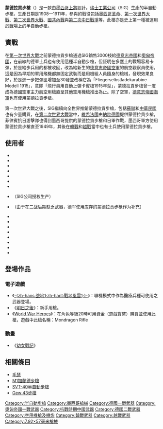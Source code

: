 {{noteTA
|G1=軍事
|G2=長度單位
|G3=Firearms
}}
{{Infobox Weapon
| name               = 蒙德拉貢步槍
| image              =
|image_size          = 250px
| caption            = 
| origin             = {{flag|Mexico}}<br>{{flag|Switzerland}}
| type               = [[半自動步槍|半自動步槍]]
<!-- 種類選擇 -->
| is_ranged          = yes
| is_bladed          =
| is_explosive       =
| is_artillery       =
| is_vehicle         =
| is_missile         =
| is_UK              =
<!-- 服役記錄 -->
| service            = 1910－1950年（墨西哥）<br />1915－1945年（德國）
| used_by            = 
| wars               = [[墨西哥革命|墨西哥革命]]<br />[[第一次世界大戰|第一次世界大戰]]<br/>[[基督戰爭|基督戰爭]]<br/>[[西班牙內戰|西班牙內戰]]<br/>[[第二次中日戰爭|第二次中日戰爭]]<br/>[[第二次世界大戰|第二次世界大戰]]<br/>[[厄瓜多爾-秘魯戰爭|厄瓜多爾-秘魯戰爭]]<br/>[[國共內戰|國共內戰]]<br/>[[韓戰|韓戰]]<br/>[[越南戰爭|越南戰爭]]
<!-- 生產歷史 -->
| designer           = [[曼努埃爾·蒙德拉貢|曼努埃爾·蒙德拉貢]]
| design_date        =
| manufacturer       = [[瑞士工業公司|瑞士工業公司]]<br/>陸軍軍事工業总局(Dirección General de Industria Militar del Ejército)
| unit_cost          =
| production_date    = 1908－1911年（瑞士）<br/>1910—1943年（墨西哥）
| number             = 
| variants           = 
<!-- 基本規格 -->
| spec_label         =
| weight             = 4.18公斤
| length             = 1,105毫米
| part_length        = 577毫米
| width              =
| height             =
| diameter           =
| wingspan           =
| crew               =
<!-- 投射武器規格 --> 
| cartridge          = 7×57毫米毛瑟彈<br/>[[7.92×57毫米毛瑟彈|7.92×57毫米毛瑟彈]]
| caliber            =
| barrels            =
| action             = [[氣動式|氣動式]]<br />[[轉拴式槍栓|轉拴式槍栓]]<br/>[[手動槍機|栓動式]]（手動操作模式）
| mode               = 半自動<br/>{{tsl|en|Repeating rifle|連發步槍|連發}}（手動操作模式）
| velocity           = 760米／秒
| energy             = 
| range              = 800米
| max_range          = 2,000米
| feed               = 8、10、20、30發可拆式[[彈匣|彈匣]]<br/>100發[[彈鼓|彈鼓]]
| sights             = [[機械瞄具|機械瞄具]]
<!-- 火炮規格 -->
| breech             = 
| recoil             = 
| carriage           = 
| elevation          = 
| traverse           = 
<!-- 刃器規格 --> 
| blade_type         =
| hilt_type          =
| sheath_type        =
| head_type          =
| haft_type          =
<!-- 爆炸物內填炸藥規格 --> 
| filling            =
| filling_weight     =
| detonation         =
| yield              =
<!-- 車輛/飛彈 規格 -->
| armour             =
| primary_armament   =
| secondary_armament =
| engine             =
| engine_power       =
| transmission       =
| payload_capacity   =
| fuel_capacity      =
| pw_ratio           =
| suspension         =
| clearance          =
| vehicle_range      =
| altitude           =
| ceiling            =
| speed              =
| guidance           =
}}
'''蒙德拉貢步槍'''（{{lang-es|'''Fusil Mondragón'''}}）是一款由[[墨西哥|墨西哥]][[上將|上將]]{{le|曼努埃爾·蒙德拉貢|Manuel Mondragón}}設計，[[瑞士工業公司|瑞士工業公司]]（SIG）生產的半自動步槍，生產日期是1908—1911年，參與的戰役包括[[墨西哥革命|墨西哥革命]]、[[第一次世界大戰|第一次世界大戰]]、[[第二次世界大戰|第二次世界大戰]]、[[國共內戰|國共內戰]]與[[第二次中日戰爭|第二次中日戰爭]]等。此槍亦是史上第一種被運用於戰場上的半自動步槍。

==實戰==
在[[第一次世界大戰|第一次世界大戰]]之前蒙德拉貢步槍通過SIG銷售3000枝給[[德意志帝國|德意志帝國]]和[[奧匈帝國|奧匈帝國]]，在前線的德軍士兵也有使用這種半自動步槍，但証明在多塵土的戰場容易卡彈，於是給步兵用的都被收回，改為給新生的[[德意志帝國空軍|德意志帝國空軍]]的航空觀察員使用，這是因為早期的軍用飛機都無固定武裝而是用機組人員隨身的槍械，發現效果良好，於是進一步把彈匣增加至30發並改稱它為「Fliegerselbstladekarabine Modell 1915」，意即「飛行員用自動上彈卡賓槍1915年型」，蒙德拉貢步槍曾一度成為德國空軍主力航空用槍直至其他空用機槍推出為止。除了空軍，[[德意志帝國海軍|德意志帝國海軍]]也有使用蒙德拉貢步槍。

第一次世界大戰之後，SIG繼續向全世界推銷蒙德拉貢步槍，包括[[蘇聯|蘇聯]]和[[中華民國|中華民國]]也有少量購買，在[[第二次世界大戰|第二次世界大戰]]當中，[[維希法國|維希法國]]由[[納粹德國|納粹德國]]提供蒙德拉貢步槍，菲律賓抗日游擊隊也得到墨西哥提供的蒙德拉貢步槍和日軍作戰，墨西哥軍方使用蒙德拉貢步槍直至1949年，其後在[[韓戰|韓戰]]和[[越戰|越戰]]當中也有士兵使用蒙德拉貢步槍。

== 使用者 ==
*{{flag|Austria-Hungary}}
*{{flag|Brazil}}
*{{flag|Chile}}
*{{flag|Republic of China}}
*{{flag|People's Republic of China}}
*{{flag|France}}
*{{flag|German Empire}}
*{{flag|Weimar Republic}}（SIG公司授权生产）
*{{flag|Nazi Germany}}（由于在二战后期缺乏武器，德军使用库存的蒙德拉贡步枪作为补充）
*{{flag|Empire of Japan}}
*{{flag|Republic of Korea}}
*{{flag|Mexico}}
*{{flag|Peru}}
*{{flag|Soviet Union}}
*{{flag|Spain}}
*{{flag|Switzerland}}
*{{flag|Vietnam}}

==登場作品==
{{NoteTA
|G1=Game
}}
===電子遊戲===
* 《[[戰地風雲1|-{zh-hans:战地1;zh-hant:戰地風雲1;}-]]》：聯機模式中作為醫療兵種可使用之武器登場。
* 《[[明日之後|明日之後]]》：新手用槍。
* 《[[World_War_Heroes|World War Heroes]]》：在角色等級20時可用資金（遊戲貨幣）購買並使用此槍，遊戲中此槍名稱：Mondragon Rifle

===動畫===
* 《[[幼女戰記|幼女戰記]]》

== 相關條目 ==
*[[毛瑟|毛瑟]]
*[[M1加蘭德步槍|M1加蘭德步槍]]
*[[SVT-40半自動步槍|SVT-40半自動步槍]]
*[[Gew_43步槍|Gew 43步槍]]

{{一戰德國步兵槍械}}
{{北伐至抗戰時期中華民國步兵武器裝備}}

[[Category:半自動步槍|Category:半自動步槍]]
[[Category:墨西哥槍械|Category:墨西哥槍械]]
[[Category:德國一戰武器|Category:德國一戰武器]]
[[Category:奧匈帝國一戰武器|Category:奧匈帝國一戰武器]]
[[Category:抗戰時期中國武器|Category:抗戰時期中國武器]]
[[Category:德國二戰武器|Category:德國二戰武器]]
[[Category:空用機槍及機炮|Category:空用機槍及機炮]]
[[Category:韓戰武器|Category:韓戰武器]]
[[Category:越戰武器|Category:越戰武器]]
[[Category:7.92×57毫米槍械|Category:7.92×57毫米槍械]]